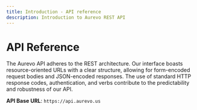 ```yaml
---
title: Introduction - API reference
description: Introduction to Aurevo REST API
---
```


# API Reference

The Aurevo API adheres to the REST architecture. Our interface boasts resource-oriented URLs with a clear structure, allowing for form-encoded request bodies and JSON-encoded responses. The use of standard HTTP response codes, authentication, and verbs contribute to the predictability and robustness of our API.

__API Base URL__: `https://api.aurevo.us`